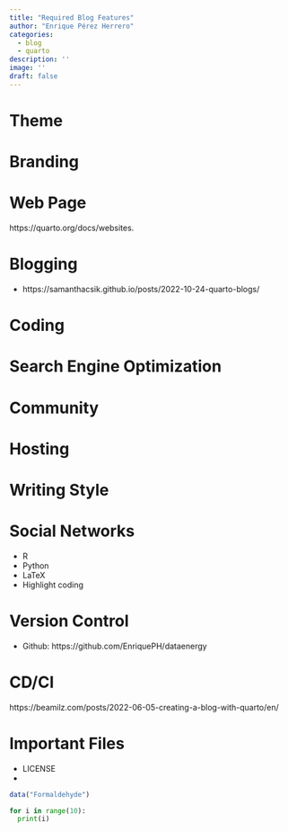 ```yaml
---
title: "Required Blog Features"
author: "Enrique Pérez Herrero"
categories:
  - blog
  - quarto
description: ''
image: ''
draft: false
---
```


# Theme

# Branding

# Web Page

https://quarto.org/docs/websites.

# Blogging

-   https://samanthacsik.github.io/posts/2022-10-24-quarto-blogs/

# Coding

# Search Engine Optimization

# Community

# Hosting

# Writing Style

# Social Networks

-   R
-   Python
-   LaTeX
-   Highlight coding

# Version Control

-   Github: https://github.com/EnriquePH/dataenergy

# CD/CI

https://beamilz.com/posts/2022-06-05-creating-a-blog-with-quarto/en/

# Important Files

-   LICENSE
-   

```r
data("Formaldehyde")
```

```python
for i in range(10):
  print(i)
```

